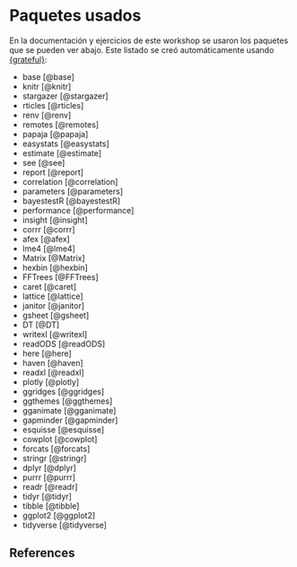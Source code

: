 # Paquetes usados {-}

En la documentación y ejercicios de este workshop se usaron los paquetes que se pueden ver abajo. Este listado se creó automáticamente usando [{grateful}](https://github.com/Pakillo/grateful):  


- base [@base]
- knitr [@knitr]
- stargazer [@stargazer]
- rticles [@rticles]
- renv [@renv]
- remotes [@remotes]
- papaja [@papaja]
- easystats [@easystats]
- estimate [@estimate]
- see [@see]
- report [@report]
- correlation [@correlation]
- parameters [@parameters]
- bayestestR [@bayestestR]
- performance [@performance]
- insight [@insight]
- corrr [@corrr]
- afex [@afex]
- lme4 [@lme4]
- Matrix [@Matrix]
- hexbin [@hexbin]
- FFTrees [@FFTrees]
- caret [@caret]
- lattice [@lattice]
- janitor [@janitor]
- gsheet [@gsheet]
- DT [@DT]
- writexl [@writexl]
- readODS [@readODS]
- here [@here]
- haven [@haven]
- readxl [@readxl]
- plotly [@plotly]
- ggridges [@ggridges]
- ggthemes [@ggthemes]
- gganimate [@gganimate]
- gapminder [@gapminder]
- esquisse [@esquisse]
- cowplot [@cowplot]
- forcats [@forcats]
- stringr [@stringr]
- dplyr [@dplyr]
- purrr [@purrr]
- readr [@readr]
- tidyr [@tidyr]
- tibble [@tibble]
- ggplot2 [@ggplot2]
- tidyverse [@tidyverse]

## References  {.bibliografia -}
